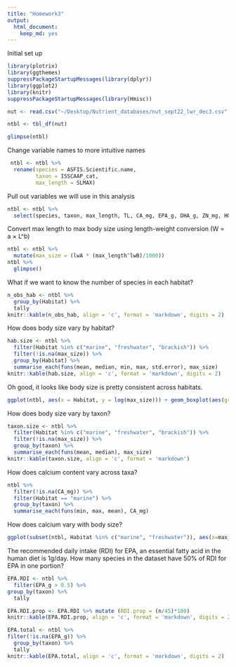 ```yaml
---
title: "Homework3"
output: 
  html_document: 
    keep_md: yes
---
```


Initial set up
```r
library(plotrix)
library(ggthemes)
suppressPackageStartupMessages(library(dplyr))
library(ggplot2)
library(knitr)
suppressPackageStartupMessages(library(Hmisc))

nut <- read.csv("~/Desktop/Nutrient_databases/nut_sept22_lwr_dec3.csv", comment.char="#", stringsAsFactors=FALSE)

ntbl <- tbl_df(nut)

glimpse(ntbl)
```

Change variable names to more intuitive names
```r
 ntbl <- ntbl %>%
  rename(species = ASFIS.Scientific.name,
         taxon = ISSCAAP_cat,
         max_length = SLMAX)
```

Pull out variables we will use in this analysis
```r
ntbl <- ntbl %>%
  select(species, taxon, max_length, TL, CA_mg, EPA_g, DHA_g, ZN_mg, HG_mcg, lwA, lwB, Habitat, Subgroup, Abs_lat)
```

Convert max length to max body size using length-weight conversion (W = a × L^b)
```r
ntbl <- ntbl %>%
  mutate(max_size = (lwA * (max_length^lwB)/1000))
ntbl %>%
  glimpse()
```

What if we want to know the number of species in each habitat?
```r
n_obs_hab <- ntbl %>%
  group_by(Habitat) %>%
  tally
knitr::kable(n_obs_hab, align = 'c', format = 'markdown', digits = 2)
```


How does body size vary by habitat?
```r
hab.size <- ntbl %>%
  filter(Habitat %in% c("marine", "freshwater", "brackish")) %>%
  filter(!is.na(max_size)) %>% 
  group_by(Habitat) %>%
  summarise_each(funs(mean, median, min, max, std.error), max_size)
knitr::kable(hab.size, align = 'c', format = 'markdown', digits = 2)
```

Oh good, it looks like body size is pretty consistent across habitats. 
```r
ggplot(ntbl, aes(x = Habitat, y = log(max_size))) + geom_boxplot(aes(group = Habitat, color = Habitat)) + ylab("log body mass (kg)") + theme_pander()

```

How does body size vary by taxon?
```r
taxon.size <- ntbl %>%
  filter(Habitat %in% c("marine", "freshwater", "brackish")) %>%
  filter(!is.na(max_size)) %>% 
  group_by(taxon) %>%
  summarise_each(funs(mean, median), max_size)
knitr::kable(taxon.size, align = 'c', format = 'markdown')

```

How does calcium content vary across taxa?
```r
ntbl %>%
  filter(!is.na(CA_mg)) %>%
  filter(Habitat == "marine") %>%
  group_by(taxon) %>%
  summarise_each(funs(min, max, mean), CA_mg)
```

How does calcium vary with body size?
```r
ggplot(subset(ntbl, Habitat %in% c("marine", "freshwater")), aes(x=max_size, y=CA_mg, group = Habitat, color = Habitat)) + stat_summary(fun.y= "mean", geom = "point") + geom_hline(aes(yintercept=250)) + stat_smooth(method = "lm") + theme_pander() + scale_x_log10() + scale_y_log10()
```

The recommended daily intake (RDI) for EPA, an essential fatty acid in the human diet is 1g/day. How many species in the dataset have 50% of RDI for EPA in one portion?
```r
EPA.RDI <- ntbl %>%
  filter(EPA_g > 0.5) %>% 
group_by(taxon) %>%
  tally

EPA.RDI.prop <- EPA.RDI %>% mutate (RDI.prop = (n/45)*100)
knitr::kable(EPA.RDI.prop, align = 'c', format = 'markdown', digits = 2)

EPA.total <- ntbl %>%
filter(!is.na(EPA_g)) %>% 
  group_by(taxon) %>%
  tally
knitr::kable(EPA.total, align = 'c', format = 'markdown', digits = 2)
```
